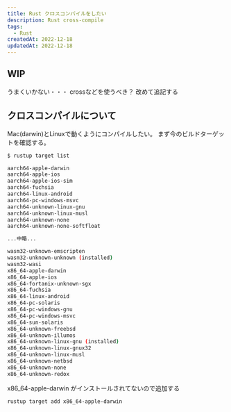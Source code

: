 ```yaml
---
title: Rust クロスコンパイルをしたい
description: Rust cross-compile
tags:
  - Rust
createdAt: 2022-12-18
updatedAt: 2022-12-18
---
```


## WIP
うまくいかない・・・
crossなどを使うべき？
改めて追記する

## クロスコンパイルについて
Mac(darwin)とLinuxで動くようにコンパイルしたい。
まず今のビルドターゲットを確認する。

```sh shell
$ rustup target list

aarch64-apple-darwin
aarch64-apple-ios
aarch64-apple-ios-sim
aarch64-fuchsia
aarch64-linux-android
aarch64-pc-windows-msvc
aarch64-unknown-linux-gnu
aarch64-unknown-linux-musl
aarch64-unknown-none
aarch64-unknown-none-softfloat

...中略...

wasm32-unknown-emscripten
wasm32-unknown-unknown (installed)
wasm32-wasi
x86_64-apple-darwin
x86_64-apple-ios
x86_64-fortanix-unknown-sgx
x86_64-fuchsia
x86_64-linux-android
x86_64-pc-solaris
x86_64-pc-windows-gnu
x86_64-pc-windows-msvc
x86_64-sun-solaris
x86_64-unknown-freebsd
x86_64-unknown-illumos
x86_64-unknown-linux-gnu (installed)
x86_64-unknown-linux-gnux32
x86_64-unknown-linux-musl
x86_64-unknown-netbsd
x86_64-unknown-none
x86_64-unknown-redox
```

x86_64-apple-darwin がインストールされてないので追加する

```sh shell
rustup target add x86_64-apple-darwin
```
